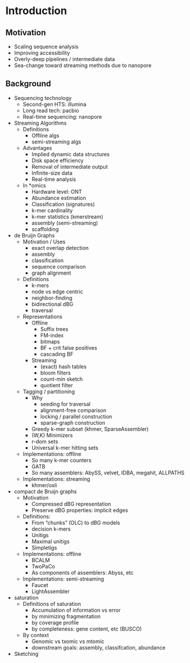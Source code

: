 <!-- The {.unnumbered} option here means that the introduction will be "Chapter 0." You can also use {-} for no numbers on chapters. -->

# Introduction {#intro}

## Motivation

* Scaling sequence analysis
* Improving accessibility
* Overly-deep pipelines / intermediate data
* Sea-change toward streaming methods due to nanopore

## Background

* Sequencing technology
    * Second-gen HTS: illumina
    * Long read tech: pacbio
    * Real-time sequencing: nanopore
* Streaming Algorithms
    * Definitions
        * Offline algs
        * semi-streaming algs
    * Advantages
        * Implied dynamic data structures
        * Disk space efficiency
        * Removal of intermediate output
        * Infinite-size data
        * Real-time analysis
    * In \*omics
        * Hardware level: ONT
        * Abundance estimation
        * Classification (signatures)
        * k-mer cardinality
        * k-mer statistics (kmerstream)
        * assembly (semi-streaming)
        * scaffolding
* de Bruijn Graphs
    * Motivation / Uses
        * exact overlap detection
        * assembly
        * classification
        * sequence comparison
        * graph alignment
    * Definitions
        * k-mers
        * node vs edge centric
        * neighbor-finding
        * bidirectional dBG
        * traversal
    * Representations
        * Offline
            * Suffix trees
            * FM-index
            * bitmaps
            * BF + crit false positives
            * cascading BF
        * Streaming
            * (exact) hash tables
            * bloom filters
            * count-min sketch
            * quotient filter
    * Tagging / partitioning
        * Why
            * seeding for traversal
            * alignment-free comparison
            * locking / parallel construction
            * sparse-graph construction
        * Greedy k-mer subset (khmer, SparseAssembler)
        * (W,K) Minimizers
        * r-dom sets
        * Universal k-mer hitting sets
    * Implementations: offline
        * So many k-mer counters
        * GATB
        * So many assemblers: AbySS, velvet, IDBA, megahit, ALLPATHS
    * Implementations: streaming
        * khmer/oxli
* compact de Bruijn graphs
    * Motivation
        * Compressed dBG representation
        * Preserve dBG properties: implicit edges
    * Definitions:
        * From "chunks" (OLC) to dBG models
        * decision k-mers
        * Unitigs
        * Maximal unitigs
        * Simpletigs
    * Implementations: offline
        * BCALM
        * TwoPaCo
        * As components of assemblers: Abyss, etc
    * Implementations: semi-streaming
        * Faucet
        * LightAssembler
* saturation
    * Definitions of saturation
        * Accumulation of information vs error
        * by minimizing fragmentation
        * by coverage profile
        * by completeness: gene content, etc (BUSCO)
    * By context
        * Genomic vs txomic vs mtomic
        * downstream goals: assembly, classifcation, abundance
* Sketching